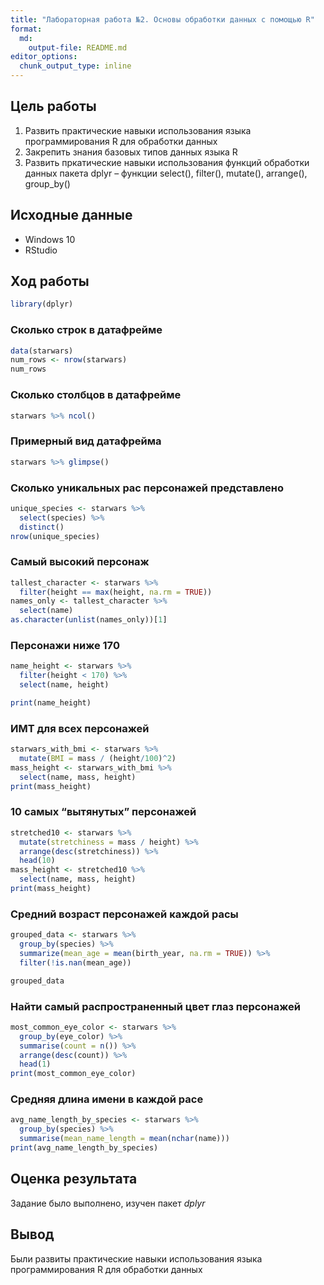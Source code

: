 ---
title: "Лабораторная работа №2. Основы обработки данных с помощью R"
format:   
  md:
    output-file: README.md
editor_options: 
  chunk_output_type: inline
---

## Цель работы

1.  Развить практические навыки использования языка программирования R для обработки данных
2.  Закрепить знания базовых типов данных языка R
3.  Развить пркатические навыки использования функций обработки данных пакета dplyr -- функции select(), filter(), mutate(), arrange(), group_by()

## Исходные данные

-   Windows 10
-   RStudio

## Ход работы

```{r}
library(dplyr)
```

### Сколько строк в датафрейме

```{r}
data(starwars)
num_rows <- nrow(starwars)
num_rows
```

### Сколько столбцов в датафрейме

```{r}
starwars %>% ncol()
```

### Примерный вид датафрейма

```{r}
starwars %>% glimpse()
```

### Сколько уникальных рас персонажей представлено

```{r}
unique_species <- starwars %>%
  select(species) %>%
  distinct()
nrow(unique_species)
```

### Самый высокий персонаж

```{r}
tallest_character <- starwars %>%
  filter(height == max(height, na.rm = TRUE))
names_only <- tallest_character %>%
  select(name)
as.character(unlist(names_only))[1]
```

### Персонажи ниже 170

```{r}
name_height <- starwars %>%
  filter(height < 170) %>%
  select(name, height)

print(name_height)

```

### ИМТ для всех персонажей

```{r}
starwars_with_bmi <- starwars %>%
  mutate(BMI = mass / (height/100)^2)
mass_height <- starwars_with_bmi %>%
  select(name, mass, height)
print(mass_height)
```

### 10 самых "вытянутых" персонажей

```{r}
stretched10 <- starwars %>%
  mutate(stretchiness = mass / height) %>%
  arrange(desc(stretchiness)) %>%
  head(10)
mass_height <- stretched10 %>%
  select(name, mass, height)
print(mass_height)
```

### Средний возраст персонажей каждой расы

``` {r}
grouped_data <- starwars %>%
  group_by(species) %>%
  summarize(mean_age = mean(birth_year, na.rm = TRUE)) %>%
  filter(!is.nan(mean_age))

grouped_data
```

### Найти самый распространенный цвет глаз персонажей

```{r}
most_common_eye_color <- starwars %>%
  group_by(eye_color) %>%
  summarise(count = n()) %>%
  arrange(desc(count)) %>%
  head(1)
print(most_common_eye_color)
```

### Средняя длина имени в каждой расе

```{r}
avg_name_length_by_species <- starwars %>%
  group_by(species) %>%
  summarise(mean_name_length = mean(nchar(name)))
print(avg_name_length_by_species)
```

## Оценка результата

Задание было выполнено, изучен пакет *dplyr*

## Вывод

Были развиты практические навыки использования языка программирования R для обработки данных
